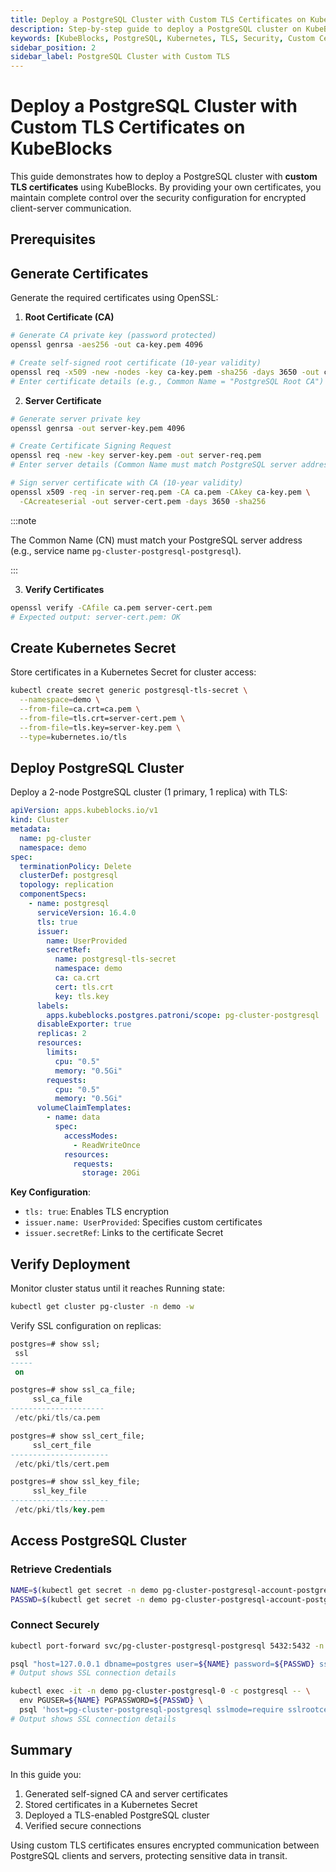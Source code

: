 ```yaml
---
title: Deploy a PostgreSQL Cluster with Custom TLS Certificates on KubeBlocks
description: Step-by-step guide to deploy a PostgreSQL cluster on KubeBlocks using custom TLS certificates for secure communication. Includes certificate generation, cluster deployment, and connection verification.
keywords: [KubeBlocks, PostgreSQL, Kubernetes, TLS, Security, Custom Certificates]
sidebar_position: 2
sidebar_label: PostgreSQL Cluster with Custom TLS
---
```



# Deploy a PostgreSQL Cluster with Custom TLS Certificates on KubeBlocks

This guide demonstrates how to deploy a PostgreSQL cluster with **custom TLS certificates** using KubeBlocks. By providing your own certificates, you maintain complete control over the security configuration for encrypted client-server communication.

## Prerequisites


<Prerequisites />

## Generate Certificates

Generate the required certificates using OpenSSL:

1. **Root Certificate (CA)**
```bash
# Generate CA private key (password protected)
openssl genrsa -aes256 -out ca-key.pem 4096

# Create self-signed root certificate (10-year validity)
openssl req -x509 -new -nodes -key ca-key.pem -sha256 -days 3650 -out ca.pem
# Enter certificate details (e.g., Common Name = "PostgreSQL Root CA")
```

2. **Server Certificate**
```bash
# Generate server private key
openssl genrsa -out server-key.pem 4096

# Create Certificate Signing Request
openssl req -new -key server-key.pem -out server-req.pem
# Enter server details (Common Name must match PostgreSQL server address)

# Sign server certificate with CA (10-year validity)
openssl x509 -req -in server-req.pem -CA ca.pem -CAkey ca-key.pem \
  -CAcreateserial -out server-cert.pem -days 3650 -sha256
```

:::note

The Common Name (CN) must match your PostgreSQL server address (e.g., service name `pg-cluster-postgresql-postgresql`).

:::

3. **Verify Certificates**
```bash
openssl verify -CAfile ca.pem server-cert.pem
# Expected output: server-cert.pem: OK
```

## Create Kubernetes Secret

Store certificates in a Kubernetes Secret for cluster access:

```bash
kubectl create secret generic postgresql-tls-secret \
  --namespace=demo \
  --from-file=ca.crt=ca.pem \
  --from-file=tls.crt=server-cert.pem \
  --from-file=tls.key=server-key.pem \
  --type=kubernetes.io/tls
```

## Deploy PostgreSQL Cluster

Deploy a 2-node PostgreSQL cluster (1 primary, 1 replica) with TLS:

```yaml
apiVersion: apps.kubeblocks.io/v1
kind: Cluster
metadata:
  name: pg-cluster
  namespace: demo
spec:
  terminationPolicy: Delete
  clusterDef: postgresql
  topology: replication
  componentSpecs:
    - name: postgresql
      serviceVersion: 16.4.0
      tls: true
      issuer:
        name: UserProvided
        secretRef:
          name: postgresql-tls-secret
          namespace: demo
          ca: ca.crt
          cert: tls.crt
          key: tls.key
      labels:
        apps.kubeblocks.postgres.patroni/scope: pg-cluster-postgresql
      disableExporter: true
      replicas: 2
      resources:
        limits:
          cpu: "0.5"
          memory: "0.5Gi"
        requests:
          cpu: "0.5"
          memory: "0.5Gi"
      volumeClaimTemplates:
        - name: data
          spec:
            accessModes:
              - ReadWriteOnce
            resources:
              requests:
                storage: 20Gi
```

**Key Configuration**:
- `tls: true`: Enables TLS encryption
- `issuer.name: UserProvided`: Specifies custom certificates
- `issuer.secretRef`: Links to the certificate Secret

## Verify Deployment

Monitor cluster status until it reaches Running state:

```bash
kubectl get cluster pg-cluster -n demo -w
```

Verify SSL configuration on replicas:

```sql
postgres=# show ssl;
 ssl
-----
 on

postgres=# show ssl_ca_file;
     ssl_ca_file
---------------------
 /etc/pki/tls/ca.pem

postgres=# show ssl_cert_file;
     ssl_cert_file
----------------------
 /etc/pki/tls/cert.pem

postgres=# show ssl_key_file;
     ssl_key_file
----------------------
 /etc/pki/tls/key.pem
```

## Access PostgreSQL Cluster

### Retrieve Credentials

```bash
NAME=$(kubectl get secret -n demo pg-cluster-postgresql-account-postgres -o jsonpath='{.data.username}' | base64 --decode)
PASSWD=$(kubectl get secret -n demo pg-cluster-postgresql-account-postgres -o jsonpath='{.data.password}' | base64 --decode)
```

### Connect Securely

<Tabs>
<TabItem value="require" label="sslmode=require" default>

```bash
kubectl port-forward svc/pg-cluster-postgresql-postgresql 5432:5432 -n demo

psql "host=127.0.0.1 dbname=postgres user=${NAME} password=${PASSWD} sslmode=require"
# Output shows SSL connection details
```

</TabItem>

<TabItem value="verify-full" label="sslmode=verify-full">

```bash
kubectl exec -it -n demo pg-cluster-postgresql-0 -c postgresql -- \
  env PGUSER=${NAME} PGPASSWORD=${PASSWD} \
  psql 'host=pg-cluster-postgresql-postgresql sslmode=require sslrootcert=/etc/pki/tls/ca.pem'
# Output shows SSL connection details
```

</TabItem>
</Tabs>

## Summary

In this guide you:
1. Generated self-signed CA and server certificates
2. Stored certificates in a Kubernetes Secret
3. Deployed a TLS-enabled PostgreSQL cluster
4. Verified secure connections

Using custom TLS certificates ensures encrypted communication between PostgreSQL clients and servers, protecting sensitive data in transit.